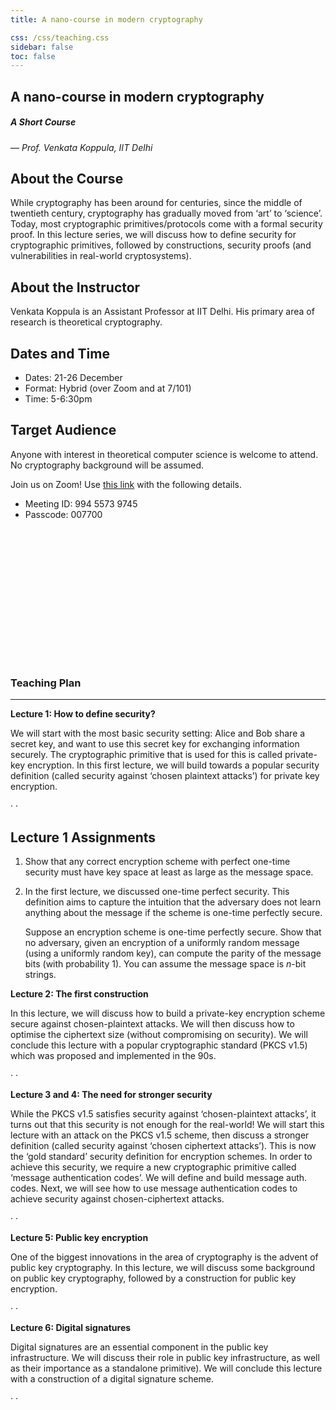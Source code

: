 ```yaml
---
title: A nano-course in modern cryptography

css: /css/teaching.css
sidebar: false
toc: false
---
```


## A nano-course in modern cryptography
##### A Short Course

--- _Prof. Venkata Koppula, IIT Delhi_

:::{.callout-note collapse="false" icon="false"}
# About the Course

While cryptography has been around for centuries, since the middle of twentieth century, cryptography has gradually moved from 'art' to 'science'. Today, most cryptographic primitives/protocols come with a formal security proof. In this lecture series, we will discuss how to define security for cryptographic primitives, followed by constructions, security proofs (and vulnerabilities in real-world cryptosystems). 
:::

:::{.callout-note collapse="false" icon="false"}
# About the Instructor
Venkata Koppula is an Assistant Professor at IIT Delhi. His primary area of research is theoretical cryptography.
:::


:::{.callout-note collapse="false" icon="false"}
# Dates and Time
- Dates: 21-26 December
- Format: Hybrid (over Zoom and at 7/101)
- Time: 5-6:30pm
:::


:::{.callout-note collapse="false" icon="false"}
# Target Audience
Anyone with interest in theoretical computer science is welcome to attend. No cryptography background will be assumed. 
:::

:::{.callout-caution appearance="minimal"}
Join us on Zoom! Use [this link](https://iitgn-ac-in.zoom.us/j/99455739745?pwd=QU9vcWRsbkZMWmdTWFg0RVQxWGp0QT09) with the following details.

- Meeting ID: 994 5573 9745
- Passcode: 007700
:::

<iframe data-tally-src="https://tally.so/embed/3N7GXQ?alignLeft=1&hideTitle=1&transparentBackground=1&dynamicHeight=1" loading="lazy" width="100%" height="214" frameborder="0" marginheight="0" marginwidth="0" title="CRYPTO Course Sign Up"></iframe><script>var d=document,w="https://tally.so/widgets/embed.js",v=function(){"undefined"!=typeof Tally?Tally.loadEmbeds():d.querySelectorAll("iframe[data-tally-src]:not([src])").forEach((function(e){e.src=e.dataset.tallySrc}))};if("undefined"!=typeof Tally)v();else if(d.querySelector('script[src="'+w+'"]')==null){var s=d.createElement("script");s.src=w,s.onload=v,s.onerror=v,d.body.appendChild(s);}</script>

### Teaching Plan

---


:::{.callout-tip appearance="minimal" icon="false"}
**Lecture 1: How to define security?**

We will start with the most basic security setting: Alice and Bob share a secret key, and want to use this secret key for exchanging information securely. The cryptographic primitive that is used for this is called private-key encryption. In this first lecture, we will build towards a popular security definition (called security against 'chosen plaintext attacks') for private key encryption.

<a href="04-CRYPTO/L1-slides.pdf"><span class="bi bi-file-earmark-slides" data-bs-toggle="tooltip" data-bs-placement="top" title="Slides"></span></a> · <a href="https://youtube.com/live/vIKXvEGLOJc?feature=share"><span class="bi bi-film" data-bs-toggle="tooltip"  data-bs-placement="top" title="Video"></span></a> · <a href="../../blog/crypto-intro/index.qmd"><span class="bi bi-journal-richtext" data-bs-toggle="tooltip" s data-bs-placement="top" title="Quick Summary"></span></a>
:::

:::{.callout-note collapse="true" icon="false"}
# Lecture 1 Assignments

1. Show that any correct encryption scheme with perfect one-time security must have key space at least as large as the message space. 

2. In the first lecture, we discussed one-time perfect security. This definition aims to capture the intuition that the adversary does not learn anything about the message if the scheme is one-time perfectly secure. 

   Suppose an encryption scheme is one-time perfectly secure. Show that no adversary, given an encryption of a uniformly random message (using a uniformly random key), can compute the parity of the message bits (with probability 1). You can assume the message space is $n$-bit strings. 

:::


:::{.callout-tip appearance="minimal" icon="false"}
**Lecture 2: The first construction**

In this lecture, we will discuss how to build a private-key encryption scheme secure against chosen-plaintext attacks. We will then discuss how to optimise the ciphertext size (without compromising on security). We will conclude this lecture with a popular cryptographic standard (PKCS v1.5) which was proposed and implemented in the 90s.

<a href="04-CRYPTO/L2-slides.pdf"><span class="bi bi-file-earmark-slides" data-bs-toggle="tooltip" data-bs-placement="top" title="Slides"></span></a> · <a href="https://youtube.com/live/i6BNTPqVF9E?feature=share"><span class="bi bi-film" data-bs-toggle="tooltip"  data-bs-placement="top" title="Video"></span></a> · <a href="../../blog/crypto-intro/index.qmd"><span class="bi bi-journal-richtext" data-bs-toggle="tooltip" s data-bs-placement="top" title="Quick Summary"></span></a>
:::



:::{.callout-tip appearance="minimal" icon="false"}
**Lecture 3 and 4: The need for stronger security**

While the PKCS v1.5 satisfies security against 'chosen-plaintext attacks', it turns out that this security is not enough for the real-world! We will start this lecture with an attack on the PKCS v1.5 scheme, then discuss a stronger definition (called security against 'chosen ciphertext attacks'). This is now the 'gold standard' security definition for encryption schemes. In order to achieve this security, we require a new cryptographic primitive called 'message authentication codes'. We will define and build message auth. codes. Next, we will see how to use message authentication codes to achieve security against chosen-ciphertext attacks.

<a href="04-CRYPTO/L3-slides.pdf"><span class="bi bi-file-earmark-slides" data-bs-toggle="tooltip" data-bs-placement="top" title="Slides"></span></a> · <a href="#"><span class="bi bi-film" data-bs-toggle="tooltip"  data-bs-placement="top" title="Video"></span></a> · <a href="../../blog/crypto-intro/index.qmd"><span class="bi bi-journal-richtext" data-bs-toggle="tooltip" s data-bs-placement="top" title="Quick Summary"></span></a>
:::


:::{.callout-tip appearance="minimal" icon="false"}
**Lecture 5: Public key encryption**

One of the biggest innovations in the area of cryptography is the advent of public key cryptography. In this lecture, we will discuss some background on public key cryptography, followed by a construction for public key encryption.

<a href="04-CRYPTO/L4-slides.pdf"><span class="bi bi-file-earmark-slides" data-bs-toggle="tooltip" data-bs-placement="top" title="Slides"></span></a> · <a href="#"><span class="bi bi-film" data-bs-toggle="tooltip"  data-bs-placement="top" title="Video"></span></a> · <a href="../../blog/crypto-intro/index.qmd"><span class="bi bi-journal-richtext" data-bs-toggle="tooltip" s data-bs-placement="top" title="Quick Summary"></span></a>
:::


:::{.callout-tip appearance="minimal" icon="false"}
**Lecture 6: Digital signatures**

Digital signatures are an essential component in the public key infrastructure. We will discuss their role in public key infrastructure, as well as their importance as a standalone primitive). We will conclude this lecture with a construction of a digital signature scheme. 

<a href="04-CRYPTO/L5-slides.pdf"><span class="bi bi-file-earmark-slides" data-bs-toggle="tooltip" data-bs-placement="top" title="Slides"></span></a> · <a href="#"><span class="bi bi-film" data-bs-toggle="tooltip"  data-bs-placement="top" title="Video"></span></a> · <a href="../../blog/crypto-intro/index.qmd"><span class="bi bi-journal-richtext" data-bs-toggle="tooltip" s data-bs-placement="top" title="Quick Summary"></span></a>
:::

